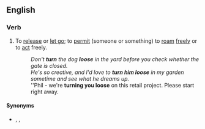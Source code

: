 ==English==

===Verb===
{{en-verb|head=[[to]] [[turn]] [[loose]]|turns loose|turning loose|turned loose}}

# {{lb|en|transitive|idiomatic}} To [[release]] or [[let go]]; to [[permit]] (someone or something) to [[roam]] [[freely]] or to [[act]] freely.
#: ''Don't '''turn''' the dog '''loose''' in the yard before you check whether the gate is closed.''
#: ''He's so creative, and I'd love to '''turn him loose''' in my garden sometime and see what he dreams up.''
#: ''Phil - we're '''turning you loose''' on this retail project. Please start right away.

====Synonyms====
* {{l|en|let loose}}, {{l|en|set free}}, {{l|en|set loose}}